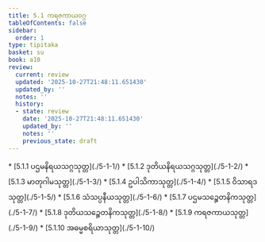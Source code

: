 ```yaml
---
title: 5.1 ကရဇကာယဝဂ္ဂ
tableOfContents: false
sidebar:
  order: 1
type: tipitaka
basket: su
book: a10
review:
  current: review
  updated: '2025-10-27T21:48:11.651430'
  updated_by: ''
  notes: ''
  history:
  - state: review
    date: '2025-10-27T21:48:11.651430'
    updated_by: ''
    notes: ''
    previous_state: draft
---
```



<ReviewStatus review={frontmatter.review} showDetails={true} />

<HypothesisAnnotation frontmatter={frontmatter} />

<DynamicBreadcrumb />



<TableOfContents book="a10" section="5.1">
* [5.1.1 ပဌမနိရယသဂ္ဂသုတ္တ](./5-1-1/)
* [5.1.2 ဒုတိယနိရယသဂ္ဂသုတ္တ](./5-1-2/)
* [5.1.3 မာတုဂါမသုတ္တ](./5-1-3/)
* [5.1.4 ဥပါသိကာသုတ္တ](./5-1-4/)
* [5.1.5 ဝိသာရဒသုတ္တ](./5-1-5/)
* [5.1.6 သံသပ္ပနီယသုတ္တ](./5-1-6/)
* [5.1.7 ပဌမသဉ္စေတနိကသုတ္တ](./5-1-7/)
* [5.1.8 ဒုတိယသဉ္စေတနိကသုတ္တ](./5-1-8/)
* [5.1.9 ကရဇကာယသုတ္တ](./5-1-9/)
* [5.1.10 အဓမ္မစရိယာသုတ္တ](./5-1-10/)
</TableOfContents>